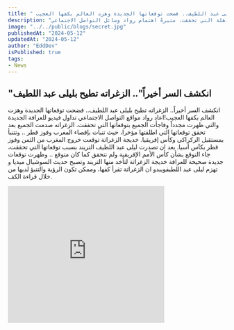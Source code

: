 ```yaml
---
title: " الزغراته تطيح بليلى عبد اللطيف.. فضحت توقعاتها الجديدة وهزت العالم بكفها العجيب!"
description: "تم الكشف أخيرًا عن السر! العرافة الجديدة، خديجة الزغراتة، تجذب الانتباه بتوقعاتها المذهلة التي تحققت، مثيرةً اهتمام رواد وسائل التواصل الاجتماعي."
image: "../../public/blogs/secret.jpg"
publishedAt: "2024-05-12"
updatedAt: "2024-05-12"
author: "EddDev"
isPublished: true
tags:
- News
---
```


## "انكشف السر أخيراً".. الزغراته تطيح بليلى عبد اللطيف

انكشف السر أخيراً.. الزغراته تطيح بليلى عبد اللطيف.. فضحت توقعاتها الجديدة وهزت العالم بكفها العجيب!اعاد رواد مواقع التواصل الاجتماعي تداول فيديو للعرافة الجديدة والتي ظهرت مجدداً وفاجأت الجميع بتوقعاتها التي تحققت.
الزغراته صدمت الجميع بعد تحقق توقعاتها التي اطلقتها مؤخرا، حيث تنبأت بإقصاء المغرب وفوز قطر .. وتتنبأ بمستقبل الركراكي وكأس إفريقيا.
خديجة الزغراتة توقعت خروج المغرب من الثمن وفوز قطر بكآس أسيا.
بعد ان تصدرت ليلى عبد اللطيف التريند بسبب توقعاتها التي تحققت، جاء التوقع بشأن كأس الأمم الإفريقية ولم تتحقق كما كان متوقع .. وظهرت توقعات جديدة صحيحة للعرافة خديجة الزغراتة لتأخد منها التريند وتصبح حديث السوشيال ميديا و تهزم ليلى عبد اللطيفويبدو ان الزغراتة تقرأ كفها، وممكن تكون الرؤية والتنبؤ لديها من خلال قراءة الكف.

<iframe width="360" height="315" src="https://www.youtube.com/embed/fvfSbymsosk" frameborder="0" allowfullscreen></iframe>
